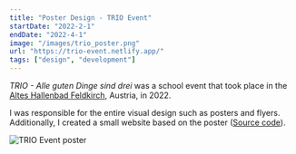 ```yaml
---
title: "Poster Design - TRIO Event"
startDate: "2022-2-1"
endDate: "2022-4-1"
image: "/images/trio_poster.png"
url: "https://trio-event.netlify.app/"
tags: ["design", "development"]
---
```


*TRIO - Alle guten Dinge sind drei* was a school event that took place in the [Altes Hallenbad Feldkirch](https://www.altes-hallenbad.at/), Austria, in 2022.

I was responsible for the entire visual design such as posters and flyers.
Additionally, I created a small website based on the poster ([Source code](https://github.com/b3h3m0th/trio_website)). 

![TRIO Event poster](/images/trio_poster.png)
